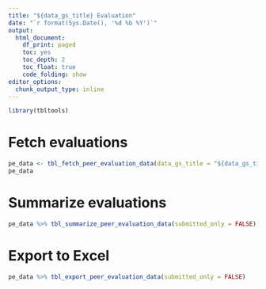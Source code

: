 ```yaml
---
title: "${data_gs_title} Evaluation"
date: "`r format(Sys.Date(), '%d %b %Y')`"
output:
  html_document:
    df_print: paged
    toc: yes
    toc_depth: 2
    toc_float: true
    code_folding: show
editor_options:
  chunk_output_type: inline
---
```


```r
library(tbltools)
```

# Fetch evaluations

```r
pe_data <- tbl_fetch_peer_evaluation_data(data_gs_title = "${data_gs_title}")
pe_data
```

# Summarize evaluations

```r
pe_data %>% tbl_summarize_peer_evaluation_data(submitted_only = FALSE)
```

# Export to Excel

```r
pe_data %>% tbl_export_peer_evaluation_data(submitted_only = FALSE)
```


